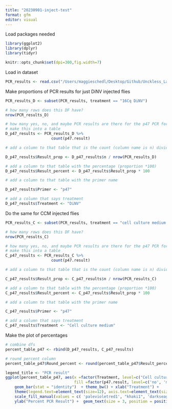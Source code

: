 ```yaml
---
title: "20230901-inject-test"
format: gfm
editor: visual
---
```



Load packages needed

```r
library(ggplot2)
library(dplyr)
library(tidyr)
```

```r
knitr::opts_chunk$set(dpi=300,fig.width=7)
```


Load in dataset

```r
PCR_results <- read.csv("/Users/maggieschedl/Desktop/Github/Unckless_Lab_Resources/PCR_analysis/20230901-inject-test/20230901-inject-test.csv")

```


Make proportions of PCR results for just DiNV injected flies

```r
PCR_results_D <- subset(PCR_results, treatment == "16Cq DiNV")

# how many rows does this DF have?
nrow(PCR_results_D)

# how many yes, no, and maybe PCR results are there for the p47 PCR for the DiNV poked flies?
# make this into a table 
D_p47_results <- PCR_results_D %>% 
                    count(p47.result)

# add a column to that table that is the count (column name is n) divided by the number of rows to get a proportion

D_p47_results$Result_prop <- D_p47_results$n / nrow(PCR_results_D)

# add a column to that table with the percentage (proportion *100)
D_p47_results$Result_percent <- D_p47_results$Result_prop * 100

# add a column to that table with the primer name

D_p47_results$Primer <- "p47"

# add a column that says treatment
D_p47_results$Treatment <- "DiNV"
```


Do the same for CCM injected flies

```r
PCR_results_C <- subset(PCR_results, treatment == "cell culture medium ")

# how many rows does this DF have?
nrow(PCR_results_C)

# how many yes, no, and maybe PCR results are there for the p47 PCR for the DiNV poked flies?
# make this into a table 
C_p47_results <- PCR_results_C %>% 
                    count(p47.result)

# add a column to that table that is the count (column name is n) divided by the number of rows to get a proportion

C_p47_results$Result_prop <- C_p47_results$n / nrow(PCR_results_C)

# add a column to that table with the percentage (proportion *100)
C_p47_results$Result_percent <- C_p47_results$Result_prop * 100

# add a column to that table with the primer name

C_p47_results$Primer <- "p47"

# add a column that says treatment
C_p47_results$Treatment <- "Cell culture medium"
```


Make the plot of percentages
```r
# combine dfs
percent_table_p47 <- rbind(D_p47_results, C_p47_results)

# round percent column 
percent_table_p47$Round_percent <- round(percent_table_p47$Result_percent)

legend_title <- "PCR result"
ggplot(percent_table_p47, aes(x =factor(Treatment, level=c("Cell culture medium", "DiNV")), y = Round_percent, label=Round_percent,
                              fill =factor(p47.result, level=c('no', 'maybe', 'yes')))) +
    geom_bar(stat = "identity")  + theme_bw() + xlab("Treatment") +
    theme(legend.text=element_text(size=12), axis.text=element_text(size=12)) + 
    scale_fill_manual(values = c( 'palevioletred1', "khaki1", 'darkseagreen1'), legend_title ) + 
    ylab("Percent PCR Result") +  geom_text(size = 3, position = position_stack(vjust = 0.5))

```
